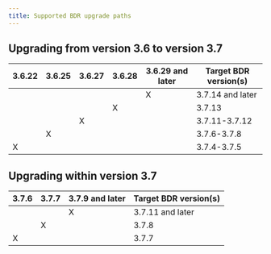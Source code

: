 ```yaml
---
title: Supported BDR upgrade paths
---
```

## Upgrading from version 3.6 to version 3.7

| 3.6.22 | 3.6.25 | 3.6.27 | 3.6.28 | 3.6.29 and later | Target BDR version(s) |
| ------ | ------ | ------ | ------ | ---------------- | --------------------- |
|        |        |        |        | X                | 3.7.14 and later      |
|        |        |        | X      |                  | 3.7.13                |
|        |        | X      |        |                  | 3.7.11-3.7.12         |
|        | X      |        |        |                  | 3.7.6-3.7.8           |
| X      |        |        |        |                  | 3.7.4-3.7.5           |


## Upgrading within version 3.7

| 3.7.6 | 3.7.7 | 3.7.9 and later | Target BDR version(s) |
| ----- | ----- | --------------- | --------------------- |
|       |       | X               | 3.7.11 and later      |
|       | X     |                 | 3.7.8                 |
| X     |       |                 | 3.7.7                 |
